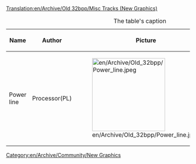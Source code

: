 [[Translation:en/Archive/Old 32bpp/Misc Tracks (New Graphics)]]
{{en/Linking}}

[[Category:en/Archive/Community/New Graphics]]

{| border="1"
|+ The table's caption
! Name !! Author !! Picture !! File !! Comments
|-
! Power line
| Processor(PL) || [[File:en/Archive/Old 32bpp/Power line.jpeg|200px]] || || Under construction
|}